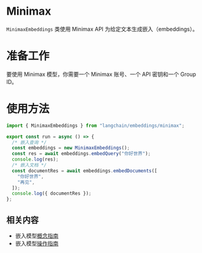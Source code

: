 # Minimax

`MinimaxEmbeddings` 类使用 Minimax API 为给定文本生成嵌入（embeddings）。

# 准备工作

要使用 Minimax 模型，你需要一个 Minimax 账号、一个 API 密钥和一个 Group ID。

# 使用方法

```typescript
import { MinimaxEmbeddings } from "langchain/embeddings/minimax";

export const run = async () => {
  /* 嵌入查询 */
  const embeddings = new MinimaxEmbeddings();
  const res = await embeddings.embedQuery("你好世界");
  console.log(res);
  /* 嵌入文档 */
  const documentRes = await embeddings.embedDocuments([
    "你好世界",
    "再见",
  ]);
  console.log({ documentRes });
};
```

## 相关内容

- 嵌入模型[概念指南](/docs/concepts/embedding_models)
- 嵌入模型[操作指南](/docs/how_to/#embedding-models)